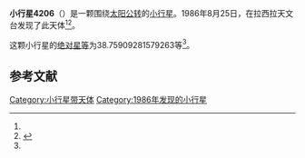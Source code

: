 {{Infobox planet
| bgcolour = #FFFFC0
| name = 4206 Verulamium
| symbol = 
| image = 
| caption = 
| discovery = yes
| discovery_ref = 
| discoverer = {{link-en|亨利·德波鸿诺|Henri Debehogne}}
| discovery_site = [[拉西拉天文台|拉西拉天文台]] 
| discovered = 1986年8月25日
| designations = yes
| mp_name = 
| named_after = 
| alt_names = 1986 QL/ 1982 TZ1 / 1982 UH11 / 1989 AM7 / 1990 HF7
| mp_category = [[主带小行星|主带小行星]]
| orbit_ref = <ref name="a">[http://ssd.jpl.nasa.gov/sbdb.cgi?sstr=4206 4206 Verulamium] {{Wayback|url=http://ssd.jpl.nasa.gov/sbdb.cgi?sstr=4206 |date=20201124004332 }}，小行星數據庫瀏覽器（JPL Small-Body Database Browser）－[[美国国家航空航天局|美国国家航空航天局]]喷气推进实验室</ref>
| epoch = 2456400.5 (2013年4月18日更新)
| aphelion = {{convert|2.912745114708486|AU|km|3|abbr=on|lk=out}}
| perihelion = {{convert|2.809025813447168|AU|km|3|abbr=on}}
| semimajor = {{convert|2.860885464077827|AU|km|3|abbr=on}}
| eccentricity = 0.018127133
| period = 1767.458126 [[日|日]]<br />4.84[[儒略年|儒略年]]
| avg_speed = 
| inclination = 1.169801930106734
| asc_node = 249.8400472360069
| mean_anomaly = 
| arg_peri = 38.75909281579263
| satellites = 
| physical_characteristics = yes
| dimensions = 
| mass = 
| density = 
| surface_grav = 
| escape_velocity = 
| sidereal_day = 
| axial_tilt = 
| pole_ecliptic_lat = 
| pole_ecliptic_lon = 
| albedo = 
| temperatures= 
| temp_name1 = 
| mean_temp_1 = 
| max_temp_1 = 
| temp_name2 = 
| max_temp_2 = 
| spectral_type = 
| abs_magnitude = 38.75909281579263
}}

'''小行星4206'''（{{lang-en|4206 Verulamium}}）是一颗围绕[[太阳|太阳]][[公转|公转]]的[[小行星|小行星]]。1986年8月25日，{{link-en|亨利·德波鸿诺|Henri Debehogne}}在拉西拉天文台发现了此天体<ref name="a" /><ref>{{cite news|title=小行星列表|url=http://cfa-www.harvard.edu/iau/lists/NumberedMPs.txt|accessdate=2013-07-08|newspaper=哈佛大学|archive-date=2008-05-17|archive-url=https://web.archive.org/web/20080517010638/http://cfa-www.harvard.edu/iau/lists/NumberedMPs.txt|dead-url=no}}</ref>。

这颗小行星的[[绝对星等|绝对星等]]为38.75909281579263等<ref name="a" />。

==参考文献==
{{reflist}}
{{Minor Planet Number|[[小行星4205|小行星4205]]|[[小行星4207|小行星4207]]}}

{{小天体}}

[[Category:小行星带天体|Category:小行星带天体]]
[[Category:1986年发现的小行星|Category:1986年发现的小行星]]

{{asteroid-stub}}